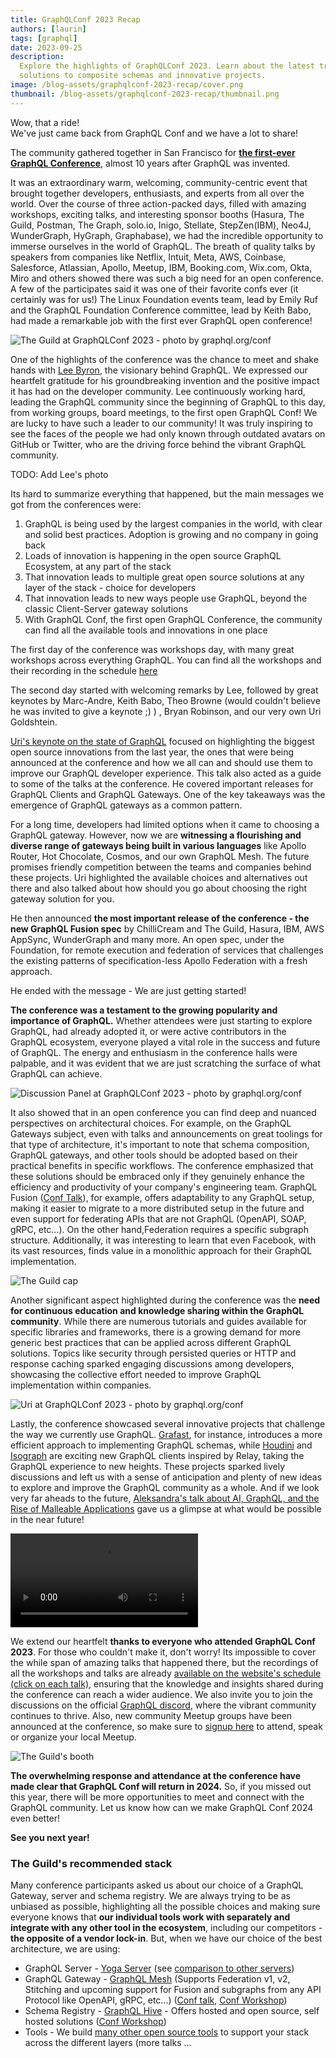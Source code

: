 ```yaml
---
title: GraphQLConf 2023 Recap
authors: [laurin]
tags: [graphql]
date: 2023-09-25
description:
  Explore the highlights of GraphQLConf 2023. Learn about the latest trends in GraphQL, from gateway
  solutions to composite schemas and innovative projects.
image: /blog-assets/graphqlconf-2023-recap/cover.png
thumbnail: /blog-assets/graphqlconf-2023-recap/thumbnail.png
---
```


Wow, that a ride!  
We've just came back from GraphQL Conf and we have a lot to share!

The community gathered together in San Francisco for
[**the first-ever GraphQL Conference**](https://graphql.org/conf), almost 10 years after GraphQL was invented. 

It was an extraordinary warm, welcoming, community-centric event that brought together developers, enthusiasts, and experts from all over the world. 
Over the course of three action-packed days, filled with amazing workshops, exciting talks, and interesting sponsor booths (Hasura, The Guild, Postman, The Graph, solo.io, Inigo, Stellate, StepZen(IBM), Neo4J, WunderGraph, HyGraph, Graphabase), we had the incredible opportunity to immerse ourselves in the world of GraphQL.
The breath of quality talks by speakers from companies like Netflix, Intuit, Meta, AWS, Coinbase, Salesforce, Atlassian, Apollo, Meetup, IBM, Booking.com, Wix.com, Okta, Miro and others showed there was such a big need for an open conference.
A few of the participates said it was one of their favorite confs ever (it certainly was for us!)
The Linux Foundation events team, lead by Emily Ruf and the GraphQL Foundation Conference committee, lead by Keith Babo, had made a remarkable job with the first ever GraphQL open conference!

![The Guild at GraphQLConf 2023 - photo by graphql.org/conf](/blog-assets/graphqlconf-2023-recap/guild.jpg)

One of the highlights of the conference was the chance to meet and shake hands with
[Lee Byron](https://twitter.com/leeb), the visionary behind GraphQL. We expressed our heartfelt
gratitude for his groundbreaking invention and the positive impact it has had on the developer
community. 
Lee continuously working hard, leading the GraphQL community since the beginning of GraphQL to this day, from working groups, board meetings, to the first open GraphQL Conf! We are lucky to have such a leader to our community!
It was truly inspiring to see the faces of the people we had only known through outdated
avatars on GitHub or Twitter, who are the driving force behind the vibrant GraphQL community.

TODO: Add Lee's photo

Its hard to summarize everything that happened, but the main messages we got from the conferences were:
1. GraphQL is being used by the largest companies in the world, with clear and solid best practices. Adoption is growing and no company in going back
2. Loads of innovation is happening in the open source GraphQL Ecosystem, at any part of the stack
3. That innovation leads to multiple great open source solutions at any layer of the stack - choice for developers
4. That innovation leads to new ways people use GraphQL, beyond the classic Client-Server gateway solutions
5. With GraphQL Conf, the first open GraphQL Conference, the community can find all the available tools and innovations in one place

The first day of the conference was workshops day, with many great workshops across everything GraphQL.
You can find all the workshops and their recording in the schedule [here](https://graphql.org/conf/schedule/)

The second day started with welcoming remarks by Lee, followed by great keynotes by Marc-Andre, Keith Babo, Theo Browne (would couldn't believe he was invited to give a keynote ;) ) , Bryan Robinson, and our very own Uri Goldshtein.

[Uri's keynote on the state of GraphQL](https://graphql.org/conf/schedule/e29bf518adeb99b2319fa8cb70d8f445/?name=Open%20Federation%20-%20Open%20Remote%20Schema%20Specifications%20with%20Other%20Specs%20(OpenAPI,%20etc.)) focused on highlighting the biggest open source innovations from the last year, the ones that were being announced at the conference and how we all can and should use them to improve our GraphQL developer experience.
This talk also acted as a guide to some of the talks at the conference.
He covered important releases for GraphQL Clients and GraphQL Gateways. 
One of the key takeaways was the emergence of GraphQL gateways as a common pattern. 

For a long time, developers had limited options when it came to choosing a GraphQL gateway. However, now we are
**witnessing a flourishing and diverse range of gateways being built in various languages** like
Apollo Router, Hot Chocolate, Cosmos, and our own GraphQL Mesh. The future promises friendly competition
between the teams and companies behind these projects.
Uri highlighted the available choices and alternatives out there and also talked about how should you go about choosing the right gateway solution for you.

He then announced **the most important release of the conference - the new GraphQL Fusion spec** by ChilliCream and The Guild, Hasura, IBM, AWS AppSync, WunderGraph and many more.
An open spec, under the Foundation, for remote execution and federation of services that challenges the
existing patterns of specification-less Apollo Federation with a fresh approach.

He ended with the message - We are just getting started!

**The conference was a testament to the growing popularity and importance of GraphQL.** Whether
attendees were just starting to explore GraphQL, had already adopted it, or were active contributors
in the GraphQL ecosystem, everyone played a vital role in the success and future of GraphQL. The
energy and enthusiasm in the conference halls were palpable, and it was evident that we are just
scratching the surface of what GraphQL can achieve.

![Discussion Panel at GraphQLConf 2023 - photo by graphql.org/conf](/blog-assets/graphqlconf-2023-recap/7.jpg)

It also showed that in an open conference you can find deep and nuanced perspectives on architectural choices.
For example, on the GraphQL Gateways subject, even with talks and announcements on great toolings for that type of architecture, it's important to note that schema composition, GraphQL gateways, and other tools should be
adopted based on their practical benefits in specific workflows. The conference emphasized that
these solutions should be embraced only if they genuinely enhance the efficiency and productivity of
your company's engineering team. GraphQL Fusion ([Conf Talk](https://graphql.org/conf/schedule/4a4e842d1cd0c06083f484d31225abd1/?name=GraphQL%20Fusion:%20Rethinking%20Distributed%20GraphQL)), for example, offers adaptability to any GraphQL
setup, making it easier to migrate to a more distributed setup in the future and even support for federating APIs that are not GraphQL (OpenAPI, SOAP, gRPC, etc...). 
On the other hand,Federation requires a specific subgraph structure. Additionally, it was interesting to learn that even Facebook, with its vast resources, finds value in a monolithic approach for their GraphQL
implementation.

![The Guild cap](/blog-assets/graphqlconf-2023-recap/backend.jpeg)

Another significant aspect highlighted during the conference was the **need for continuous education
and knowledge sharing within the GraphQL community**. While there are numerous tutorials and guides
available for specific libraries and frameworks, there is a growing demand for more generic best
practices that can be applied across different GraphQL solutions. Topics like security through
persisted queries or HTTP and response caching sparked engaging discussions among developers,
showcasing the collective effort needed to improve GraphQL implementation within companies.

![Uri at GraphQLConf 2023 - photo by graphql.org/conf](/blog-assets/graphqlconf-2023-recap/2.jpg)

Lastly, the conference showcased several innovative projects that challenge the way we currently use
GraphQL. [Grafast](https://graphql.org/conf/schedule/275443caa2eda5df06699b724efa533c/?name=The%20Future%20of%20Efficiency%20Is%20Here:%20Add%20Planning%20to%20Your%20Schema!), for instance, introduces a more efficient approach to implementing GraphQL
schemas, while [Houdini](https://graphql.org/conf/schedule/ce430c038efa9a9c19743d1ccc702de9/?name=Houdini:%20A%20GraphQL-First%20Meta-Framework) and [Isograph](https://graphql.org/conf/schedule/2517f7a1d13ad3c0652e1b3cc5b65714/?name=Isograph%20%E2%80%94%20Rethink%20GraphQL-Powered%20React%20Apps) are exciting new GraphQL clients inspired by Relay, taking the GraphQL experience to new heights. These projects sparked lively discussions and left us with a
sense of anticipation and plenty of new ideas to explore and improve the GraphQL community as a
whole.
And if we look very far aheads to the future, [Aleksandra's talk about AI, GraphQL, and the Rise of Malleable Applications](https://graphql.org/conf/schedule/4feef977ceb883c69c91ccd2dd607aec/?name=AI,%20GraphQL,%20and%20the%20Rise%20of%20Malleable%20Applications) gave us a glimpse at what would be possible in the near future!

<Video
  src="https://www.youtube.com/embed/videoseries?si=9jBCqkWUOezxHZSZ&list=PLP1igyLx8foE9SlDLI1Vtlshcon5r1jMJ"
  title="GraphQLConf 2023 Playlist"
/>

We extend our heartfelt **thanks to everyone who attended GraphQL Conf 2023**. For those who
couldn't make it, don't worry! Its impossible to cover the while span of amazing talks that happened there, but the recordings of all the workshops and talks are already [available on the website's schedule (click on each talk)](https://graphql.org/conf/schedule/), ensuring that the knowledge and insights shared during the conference can reach a wider audience. 
We also invite you to join the discussions on the official [GraphQL discord](discord.graphql.org), where the vibrant community continues to thrive.
Also, new community Meetup groups have been announced at the conference, so make sure to [signup here](https://linuxfoundation.surveymonkey.com/r/KWNWSM5) to attend, speak or organize your local Meetup.

![The Guild's booth](/blog-assets/graphqlconf-2023-recap/booth.jpg)

**The overwhelming response and attendance at the conference have made clear that GraphQL Conf will
return in 2024.** So, if you missed out this year, there will be more opportunities to meet and
connect with the GraphQL community.
Let us know how can we make GraphQL Conf 2024 even better!

**See you next year!**

### The Guild's recommended stack
Many conference participants asked us about our choice of a GraphQL Gateway, server and schema registry.
We are always trying to be as unbiased as possible, highlighting all the possible choices and making sure everyone knows that **our individual tools work with separately and integrate with any other tool in the ecosystem**, including our competitors - **the opposite of a vendor lock-in**.
But, when we have our choice of the best architecture, we are using:
* GraphQL Server - [Yoga Server](https://the-guild.dev/graphql/yoga-server) (see [comparison to other servers](https://the-guild.dev/graphql/yoga-server/docs/comparison))
* GraphQL Gateway - [GraphQL Mesh](https://the-guild.dev/graphql/mesh) (Supports Federation v1, v2, Stitching and upcoming support for Fusion and subgraphs from any API Protocol like OpenAPI, gRPC, etc...) ([Conf talk](https://graphql.org/conf/schedule/7a87fe1cfc351a993ed40e01d384e3c6/?name=The%20Graph%20of%20Everything%20-%20Federated%20Architecture%20for%20Any%20API%20Service), [Conf Workshop](https://graphql.org/conf/schedule/de9b490bff0d1e234ec4e19bc03392b5/?name=GraphQL%20Mesh%20-%20A%20Federated%20Gateway%20for%20Any%20API%20Protocol%20-%20GraphQL,%20OpenAPI,%20gRPC%20and%20More))
* Schema Registry - [GraphQL Hive](https://the-guild.dev/graphql/hive) - Offers hosted and open source, self hosted solutions ([Conf Workshop](https://graphql.org/conf/schedule/55dd5ef56bd778955509d08ea81903ea/?name=Safely%20Evolve%20Your%20(Federated)%20GraphQL%20Schema%20with%20GraphQL%20Hive))
* Tools - We build [many other open source tools](https://the-guild.dev/#platform) to support your stack across the different layers (more talks ...
